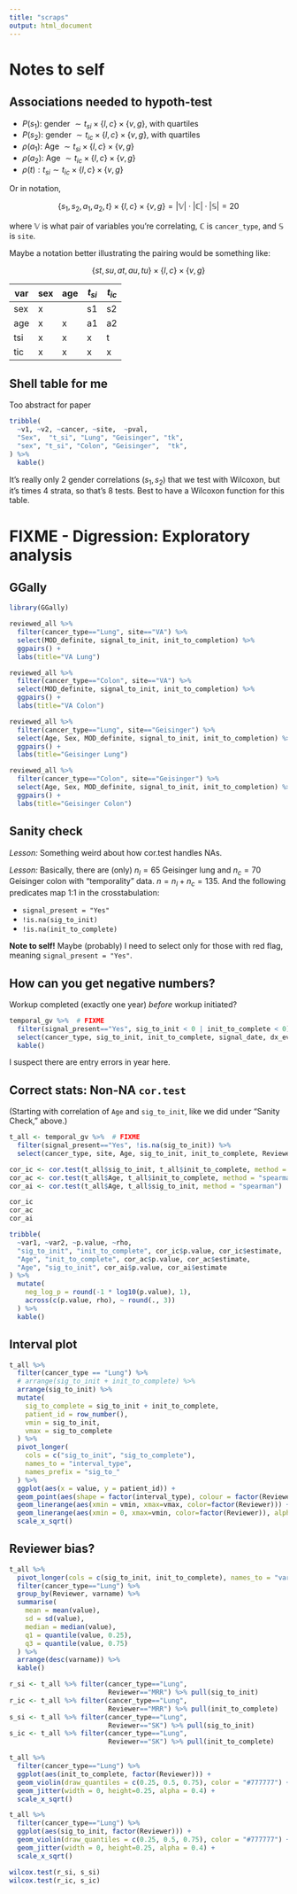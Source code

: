 ```yaml
---
title: "scraps"
output: html_document
---
```




# Notes to self

## Associations needed to hypoth-test

- $P(s_1)$: gender $\sim t_{si} \times \{l, c\} \times \{v, g\}$, with quartiles
- $P(s_2)$: gender $\sim t_{ic} \times \{l, c\} \times \{v, g\}$, with quartiles
- $\rho(a_1)$: Age $\sim t_{si} \times \{l, c\} \times \{v, g\}$
- $\rho(a_2)$: Age $\sim t_{ic} \times \{l, c\} \times \{v, g\}$
- $\rho(t): t_{si} \sim t_{ic} \times \{l, c\} \times \{v, g\}$

Or in notation,

$$ \{s_1, s_2, a_1, a_2, t\} \times \{l, c\} \times  \{v, g\} = |\mathbb{V}| \cdot |\mathbb{C}| \cdot |\mathbb{S}| = 20$$

where $\mathbb{V}$ is what pair of variables you're correlating, $\mathbb{C}$ is `cancer_type`, and $\mathbb{S}$ is `site`.

Maybe a notation better illustrating the pairing would be something like:

$$ \{st, su, at, au, tu\} \times \{l, c\} \times  \{v, g\}$$

var  |  sex  |   age   |  $t_{si}$   |   $t_{ic}$
-----|-------|---------|-------------|-------------
sex  |  x    |         |      s1     |     s2
age  |  x    |    x    |      a1     |     a2         
tsi  |  x    |    x    |      x      |     t         
tic  |  x    |    x    |      x      |     x




## Shell table for me

Too abstract for paper

```r
tribble(
  ~v1, ~v2, ~cancer, ~site,  ~pval,
  "Sex",  "t_si", "Lung", "Geisinger", "tk",
  "sex", "t_si", "Colon", "Geisinger",  "tk",
) %>% 
  kable()
```

It's really only 2 gender correlations ($s_1, s_2$) that we test with Wilcoxon, but it's times 4 strata, so that's 8 tests. Best to have a Wilcoxon function for this table.






# FIXME - Digression: Exploratory analysis

## GGally

```r
library(GGally)

reviewed_all %>% 
  filter(cancer_type=="Lung", site=="VA") %>% 
  select(MOD_definite, signal_to_init, init_to_completion) %>% 
  ggpairs() +
  labs(title="VA Lung")

reviewed_all %>% 
  filter(cancer_type=="Colon", site=="VA") %>% 
  select(MOD_definite, signal_to_init, init_to_completion) %>% 
  ggpairs() +
  labs(title="VA Colon")

reviewed_all %>% 
  filter(cancer_type=="Lung", site=="Geisinger") %>% 
  select(Age, Sex, MOD_definite, signal_to_init, init_to_completion) %>% 
  ggpairs() +
  labs(title="Geisinger Lung")

reviewed_all %>% 
  filter(cancer_type=="Colon", site=="Geisinger") %>% 
  select(Age, Sex, MOD_definite, signal_to_init, init_to_completion) %>% 
  ggpairs() +
  labs(title="Geisinger Colon")
```


## Sanity check

*Lesson:* Something weird about how cor.test handles NAs.

*Lesson:* Basically, there are (only) $n_l = 65$ Geisinger lung and $n_c = 70$ Geisinger colon with "temporality" data. $n = n_l + n_c = 135$. And the following predicates map 1:1 in the crosstabulation:

- `signal_present = "Yes"`
- `!is.na(sig_to_init)`
- `!is.na(init_to_complete)`

**Note to self!** Maybe (probably) I need to select only for those with red flag, meaning `signal_present = "Yes"`.

## How can you get negative numbers?

Workup completed (exactly one year) *before* workup initiated?

```r
temporal_gv %>%  # FIXME
  filter(signal_present=="Yes", sig_to_init < 0 | init_to_complete < 0) %>%
  select(cancer_type, sig_to_init, init_to_complete, signal_date, dx_eval_init_date, dx_eval_complete_date) %>% 
  kable()
```

I suspect there are entry errors in year here.

## Correct stats: Non-NA `cor.test`

(Starting with correlation of `Age` and `sig_to_init`, like we did under "Sanity Check," above.)

```r
t_all <- temporal_gv %>%  # FIXME
  filter(signal_present=="Yes", !is.na(sig_to_init)) %>%
  select(cancer_type, site, Age, sig_to_init, init_to_complete, Reviewer)

cor_ic <- cor.test(t_all$sig_to_init, t_all$init_to_complete, method = "spearman")
cor_ac <- cor.test(t_all$Age, t_all$init_to_complete, method = "spearman")
cor_ai <- cor.test(t_all$Age, t_all$sig_to_init, method = "spearman")

cor_ic
cor_ac
cor_ai

tribble(
  ~var1, ~var2, ~p.value, ~rho,
  "sig_to_init", "init_to_complete", cor_ic$p.value, cor_ic$estimate,
  "Age", "init_to_complete", cor_ac$p.value, cor_ac$estimate,
  "Age", "sig_to_init", cor_ai$p.value, cor_ai$estimate
) %>% 
  mutate(
    neg_log_p = round(-1 * log10(p.value), 1),
    across(c(p.value, rho), ~ round(., 3))
  ) %>% 
  kable()
```

## Interval plot

```r
t_all %>% 
  filter(cancer_type == "Lung") %>% 
  # arrange(sig_to_init + init_to_complete) %>% 
  arrange(sig_to_init) %>% 
  mutate(
    sig_to_complete = sig_to_init + init_to_complete,
    patient_id = row_number(),
    vmin = sig_to_init,
    vmax = sig_to_complete
  ) %>% 
  pivot_longer(
    cols = c("sig_to_init", "sig_to_complete"),
    names_to = "interval_type",
    names_prefix = "sig_to_"
  ) %>% 
  ggplot(aes(x = value, y = patient_id)) +
  geom_point(aes(shape = factor(interval_type), colour = factor(Reviewer))) +
  geom_linerange(aes(xmin = vmin, xmax=vmax, color=factor(Reviewer))) +
  geom_linerange(aes(xmin = 0, xmax=vmin, color=factor(Reviewer)), alpha = 0.2) +
  scale_x_sqrt()
```

## Reviewer bias?

```r
t_all %>% 
  pivot_longer(cols = c(sig_to_init, init_to_complete), names_to = "varname") %>% 
  filter(cancer_type=="Lung") %>% 
  group_by(Reviewer, varname) %>% 
  summarise(
    mean = mean(value),
    sd = sd(value),
    median = median(value),
    q1 = quantile(value, 0.25),
    q3 = quantile(value, 0.75)
  ) %>% 
  arrange(desc(varname)) %>% 
  kable()

r_si <- t_all %>% filter(cancer_type=="Lung",
                         Reviewer=="MRR") %>% pull(sig_to_init)
r_ic <- t_all %>% filter(cancer_type=="Lung",
                         Reviewer=="MRR") %>% pull(init_to_complete)
s_si <- t_all %>% filter(cancer_type=="Lung",
                         Reviewer=="SK") %>% pull(sig_to_init)
s_ic <- t_all %>% filter(cancer_type=="Lung",
                         Reviewer=="SK") %>% pull(init_to_complete)

t_all %>% 
  filter(cancer_type=="Lung") %>% 
  ggplot(aes(init_to_complete, factor(Reviewer))) +
  geom_violin(draw_quantiles = c(0.25, 0.5, 0.75), color = "#777777") +
  geom_jitter(width = 0, height=0.25, alpha = 0.4) +
  scale_x_sqrt()

t_all %>% 
  filter(cancer_type=="Lung") %>% 
  ggplot(aes(sig_to_init, factor(Reviewer))) +
  geom_violin(draw_quantiles = c(0.25, 0.5, 0.75), color = "#777777") +
  geom_jitter(width = 0, height=0.25, alpha = 0.4) +
  scale_x_sqrt()

wilcox.test(r_si, s_si)
wilcox.test(r_ic, s_ic)
```



